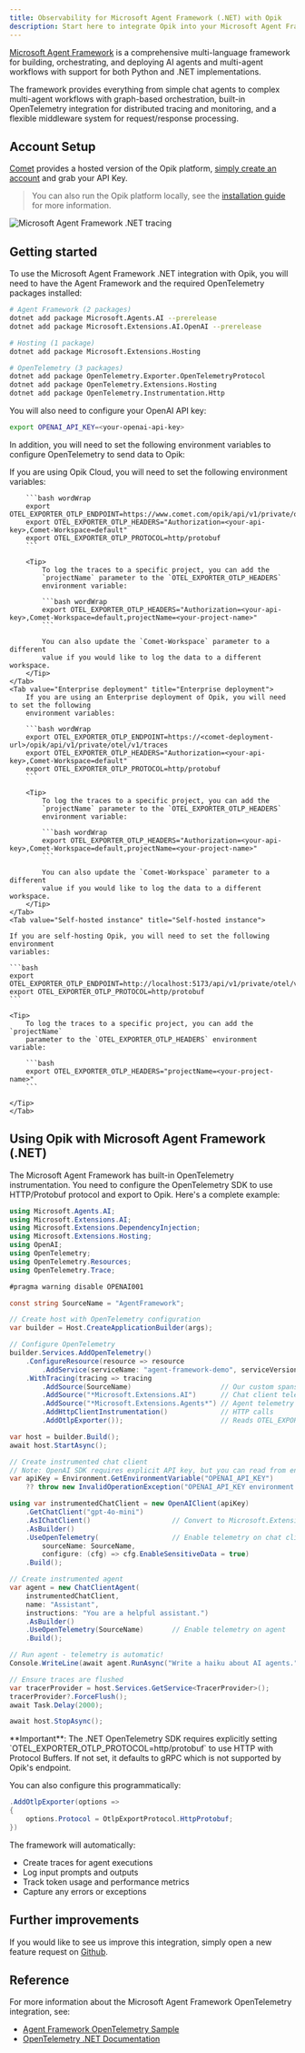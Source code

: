```yaml
---
title: Observability for Microsoft Agent Framework (.NET) with Opik
description: Start here to integrate Opik into your Microsoft Agent Framework-based .NET application for end-to-end LLM observability, unit testing, and optimization.
---
```


[Microsoft Agent Framework](https://github.com/microsoft/agent-framework) is a comprehensive multi-language framework for building, orchestrating, and deploying AI agents and multi-agent workflows with support for both Python and .NET implementations.

The framework provides everything from simple chat agents to complex multi-agent workflows with graph-based orchestration, built-in OpenTelemetry integration for distributed tracing and monitoring, and a flexible middleware system for request/response processing.

## Account Setup

[Comet](https://www.comet.com/site?from=llm&utm_source=opik&utm_medium=colab&utm_content=agent-framework-dotnet&utm_campaign=opik) provides a hosted version of the Opik platform, [simply create an account](https://www.comet.com/signup?from=llm&utm_source=opik&utm_medium=colab&utm_content=agent-framework-dotnet&utm_campaign=opik) and grab your API Key.

> You can also run the Opik platform locally, see the [installation guide](https://www.comet.com/docs/opik/self-host/overview/?from=llm&utm_source=opik&utm_medium=colab&utm_content=agent-framework-dotnet&utm_campaign=opik) for more information.

<Frame>
  <img src="/img/tracing/microsoft-agent-framework-dotnet_integration.png" alt="Microsoft Agent Framework .NET tracing" />
</Frame>

## Getting started

To use the Microsoft Agent Framework .NET integration with Opik, you will need to have the Agent Framework and the required OpenTelemetry packages installed:

```bash
# Agent Framework (2 packages)
dotnet add package Microsoft.Agents.AI --prerelease
dotnet add package Microsoft.Extensions.AI.OpenAI --prerelease

# Hosting (1 package)
dotnet add package Microsoft.Extensions.Hosting

# OpenTelemetry (3 packages)
dotnet add package OpenTelemetry.Exporter.OpenTelemetryProtocol
dotnet add package OpenTelemetry.Extensions.Hosting
dotnet add package OpenTelemetry.Instrumentation.Http
```

You will also need to configure your OpenAI API key:

```bash
export OPENAI_API_KEY=<your-openai-api-key>
```

In addition, you will need to set the following environment variables to configure OpenTelemetry to send data to Opik:

<Tabs>
    <Tab value="Opik Cloud" title="Opik Cloud">
        If you are using Opik Cloud, you will need to set the following
        environment variables:
            
        ```bash wordWrap
        export OTEL_EXPORTER_OTLP_ENDPOINT=https://www.comet.com/opik/api/v1/private/otel/v1/traces
        export OTEL_EXPORTER_OTLP_HEADERS="Authorization=<your-api-key>,Comet-Workspace=default"
        export OTEL_EXPORTER_OTLP_PROTOCOL=http/protobuf
        ```

        <Tip>
            To log the traces to a specific project, you can add the
            `projectName` parameter to the `OTEL_EXPORTER_OTLP_HEADERS`
            environment variable:

            ```bash wordWrap
            export OTEL_EXPORTER_OTLP_HEADERS="Authorization=<your-api-key>,Comet-Workspace=default,projectName=<your-project-name>"
            ```

            You can also update the `Comet-Workspace` parameter to a different
            value if you would like to log the data to a different workspace.
        </Tip>
    </Tab>
    <Tab value="Enterprise deployment" title="Enterprise deployment">
        If you are using an Enterprise deployment of Opik, you will need to set the following
        environment variables:

        ```bash wordWrap
        export OTEL_EXPORTER_OTLP_ENDPOINT=https://<comet-deployment-url>/opik/api/v1/private/otel/v1/traces
        export OTEL_EXPORTER_OTLP_HEADERS="Authorization=<your-api-key>,Comet-Workspace=default"
        export OTEL_EXPORTER_OTLP_PROTOCOL=http/protobuf
        ```

        <Tip>
            To log the traces to a specific project, you can add the
            `projectName` parameter to the `OTEL_EXPORTER_OTLP_HEADERS`
            environment variable:

            ```bash wordWrap
            export OTEL_EXPORTER_OTLP_HEADERS="Authorization=<your-api-key>,Comet-Workspace=default,projectName=<your-project-name>"
            ```

            You can also update the `Comet-Workspace` parameter to a different
            value if you would like to log the data to a different workspace.
        </Tip>
    </Tab>
    <Tab value="Self-hosted instance" title="Self-hosted instance">

    If you are self-hosting Opik, you will need to set the following environment
    variables:

    ```bash
    export OTEL_EXPORTER_OTLP_ENDPOINT=http://localhost:5173/api/v1/private/otel/v1/traces
    export OTEL_EXPORTER_OTLP_PROTOCOL=http/protobuf
    ```

    <Tip>
        To log the traces to a specific project, you can add the `projectName`
        parameter to the `OTEL_EXPORTER_OTLP_HEADERS` environment variable:

        ```bash
        export OTEL_EXPORTER_OTLP_HEADERS="projectName=<your-project-name>"
        ```

    </Tip>
    </Tab>

</Tabs>

## Using Opik with Microsoft Agent Framework (.NET)

The Microsoft Agent Framework has built-in OpenTelemetry instrumentation. You need to configure the OpenTelemetry SDK to use HTTP/Protobuf protocol and export to Opik. Here's a complete example:

```csharp
using Microsoft.Agents.AI;
using Microsoft.Extensions.AI;
using Microsoft.Extensions.DependencyInjection;
using Microsoft.Extensions.Hosting;
using OpenAI;
using OpenTelemetry;
using OpenTelemetry.Resources;
using OpenTelemetry.Trace;

#pragma warning disable OPENAI001

const string SourceName = "AgentFramework";

// Create host with OpenTelemetry configuration
var builder = Host.CreateApplicationBuilder(args);

// Configure OpenTelemetry
builder.Services.AddOpenTelemetry()
    .ConfigureResource(resource => resource
        .AddService(serviceName: "agent-framework-demo", serviceVersion: "1.0.0"))
    .WithTracing(tracing => tracing
        .AddSource(SourceName)                      // Our custom spans
        .AddSource("*Microsoft.Extensions.AI")      // Chat client telemetry
        .AddSource("*Microsoft.Extensions.Agents*") // Agent telemetry
        .AddHttpClientInstrumentation()             // HTTP calls
        .AddOtlpExporter());                        // Reads OTEL_EXPORTER_OTLP_* env vars automatically

var host = builder.Build();
await host.StartAsync();

// Create instrumented chat client
// Note: OpenAI SDK requires explicit API key, but you can read from env var
var apiKey = Environment.GetEnvironmentVariable("OPENAI_API_KEY") 
    ?? throw new InvalidOperationException("OPENAI_API_KEY environment variable is required");

using var instrumentedChatClient = new OpenAIClient(apiKey)
    .GetChatClient("gpt-4o-mini")
    .AsIChatClient()                    // Convert to Microsoft.Extensions.AI.IChatClient
    .AsBuilder()
    .UseOpenTelemetry(                  // Enable telemetry on chat client
        sourceName: SourceName,
        configure: (cfg) => cfg.EnableSensitiveData = true)
    .Build();

// Create instrumented agent
var agent = new ChatClientAgent(
    instrumentedChatClient,
    name: "Assistant",
    instructions: "You are a helpful assistant.")
    .AsBuilder()
    .UseOpenTelemetry(SourceName)       // Enable telemetry on agent
    .Build();

// Run agent - telemetry is automatic!
Console.WriteLine(await agent.RunAsync("Write a haiku about AI agents."));

// Ensure traces are flushed
var tracerProvider = host.Services.GetService<TracerProvider>();
tracerProvider?.ForceFlush();
await Task.Delay(2000);

await host.StopAsync();
```

<Note>
**Important**: The .NET OpenTelemetry SDK requires explicitly setting `OTEL_EXPORTER_OTLP_PROTOCOL=http/protobuf` to use HTTP with Protocol Buffers. If not set, it defaults to gRPC which is not supported by Opik's endpoint.

You can also configure this programmatically:
```csharp
.AddOtlpExporter(options =>
{
    options.Protocol = OtlpExportProtocol.HttpProtobuf;
})
```
</Note>

The framework will automatically:
- Create traces for agent executions
- Log input prompts and outputs
- Track token usage and performance metrics
- Capture any errors or exceptions

## Further improvements

If you would like to see us improve this integration, simply open a new feature
request on [Github](https://github.com/comet-ml/opik/issues).

## Reference

For more information about the Microsoft Agent Framework OpenTelemetry integration, see:
- [Agent Framework OpenTelemetry Sample](https://github.com/microsoft/agent-framework/tree/main/dotnet/samples/GettingStarted/AgentOpenTelemetry)
- [OpenTelemetry .NET Documentation](https://opentelemetry.io/docs/languages/net/)


